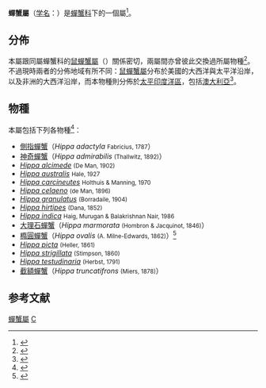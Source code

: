 {{不是|HIPAA}}
{{Automatic taxobox
| taxon = Hippa
| image = 
| image_caption = 
| authority = [[约翰·克里斯蒂安·法布里丘斯|Fabricius]], 1787
}}
'''蟬蟹屬'''（[[学名|学名]]：{{lang|la|'''''Hippa'''''}}）是[[蟬蟹科|蟬蟹科]]下的一個屬<ref>{{TaiBNET|zh=側指蟬蟹|id=311157|binomial=Hippa adactyla|authority=Fabricius, 1787|accessdate=2013-01-24|language=zh-hant}}</ref>。

==分佈==
本屬跟同屬蟬蟹科的[[鼠蟬蟹屬|鼠蟬蟹屬]]（{{lang|la|''Emerita''}}）關係密切，兩屬間亦曾彼此交換過所屬物種<ref name="Haye">{{Cite journal|title=MOLECULAR PHYLOGENETICS OF MOLE CRABS (HIPPIDAE: EMERITA)|url=http://www.bioone.org/doi/abs/10.1651/0278-0372%282002%29022%5B0903%3AMPOMHE%5D2.0.CO%3B2|last=Haye|first=Pilar A.|last2=Tam|first2=Yan K.|date=2002-11|journal=Journal of Crustacean Biology|issue=4|doi=10.1651/0278-0372(2002)022[0903:MPOMHE]2.0.CO;2|volume=22|pages=903–915|language=en|issn=0278-0372|last3=Kornfield|first3=Irv|access-date=2021-10-07|archive-date=2016-04-11|archive-url=https://web.archive.org/web/20160411093313/http://www.bioone.org/doi/abs/10.1651/0278-0372%282002%29022%5B0903%3AMPOMHE%5D2.0.CO%3B2|dead-url=no}}</ref>。不過現時兩者的分佈地域有所不同：[[鼠蟬蟹屬|鼠蟬蟹屬]]分布於美國的大西洋與太平洋沿岸，以及非洲的大西洋沿岸，而本物種則分佈於[[太平印度洋區|太平印度洋區]]，包括[[澳大利亞|澳大利亞]]<ref>{{Cite book|url=https://books.google.co.uk/books?id=wKyGWAUgWXIC&pg=PA36|publisher=OUP Oxford|date=2000-03-30|isbn=978-0-19-850426-9|language=en|first=Colin|last=Little|first2=E. C. S.|last2=Little|first3=Honorary Research Associate Colin|last3=Little|title=The Biology of Soft Shores and Estuaries|pages=35–57|access-date=2021-10-07|archive-date=2021-10-08|archive-url=https://web.archive.org/web/20211008074148/https://books.google.co.uk/books?id=wKyGWAUgWXIC&pg=PA36|dead-url=no}}</ref>。

==物種==
本屬包括下列各物種<ref name=WoRMS_204160>{{cite WoRMS |author=Chris Boyko |year=2010 |title=''Hippa'' Fabricius, 1787 |id=204160 |accessdate=2011-12-17 }}</ref>：
{{div col|colwidth=24em}}
*[[側指蟬蟹|側指蟬蟹]]（''Hippa adactyla'' <small>Fabricius, 1787</small>）
*[[神奇蟬蟹|神奇蟬蟹]]（''Hippa admirabilis'' <small>(Thallwitz, 1892)</small>）
*''[[Hippa_alcimede|Hippa alcimede]]'' <small>(De Man, 1902)</small>
*''[[Hippa_australis|Hippa australis]]'' <small>Hale, 1927</small>
*''[[Hippa_carcineutes|Hippa carcineutes]]'' <small>Holthuis & Manning, 1970</small>
*''[[Hippa_celaeno|Hippa celaeno]]'' <small>(de Man, 1896)</small>
*''[[Hippa_granulatus|Hippa granulatus]]'' <small>(Borradaile, 1904)</small>
*''[[Hippa_hirtipes|Hippa hirtipes]]'' <small>(Dana, 1852)</small>
*''[[Hippa_indica|Hippa indica]]'' <small>Haig, Murugan & Balakrishnan Nair, 1986</small>
*[[大理石蟬蟹|大理石蟬蟹]]（''Hippa marmorata'' <small>(Hombron & Jacquinot, 1846)</small>）
*[[橢圓蟬蟹|橢圓蟬蟹]]（''Hippa ovalis'' <small>(A. Milne-Edwards, 1862)</small>）<ref>{{cite journal|title=臺灣產蟬蟹科分類及橢圓蟬蟹之生殖生態學研究|author=[[陳佳明|陳佳明]]|url=http://handle.ncl.edu.tw/11296/ndltd/42504698143557831577|journal=台灣[[國立臺灣海洋大學|國立臺灣海洋大學]]環境生物與漁業科學學系2010年碩士論文|publisher=臺灣博碩士論文知識加值系統|language=zh-hant}}</ref>
*''[[Hippa_picta|Hippa picta]]'' <small>(Heller, 1861)</small>
*''[[Hippa_strigillata|Hippa strigillata]]'' <small>(Stimpson, 1860)</small>
*''[[Hippa_testudinaria|Hippa testudinaria]]'' <small>(Herbst, 1791)</small>
*[[截額蟬蟹|截額蟬蟹]]（''Hippa truncatifrons'' <small>(Miers, 1878)</small>）
{{div col end}}

==参考文献==
{{reflist}}
{{Taxonbar}}
[[Category:蟬蟹屬|]]
[[Category:1787年描述的分类群|C]]